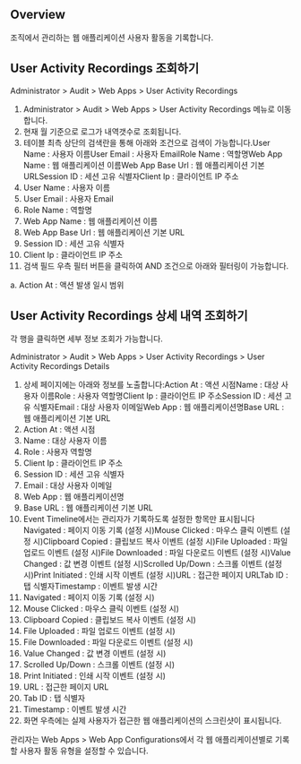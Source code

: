 ## Overview
조직에서 관리하는 웹 애플리케이션 사용자 활동을 기록합니다.

## User Activity Recordings 조회하기
Administrator > Audit > Web Apps > User Activity Recordings

1. Administrator > Audit > Web Apps > User Activity Recordings 메뉴로 이동합니다.
2. 현재 월 기준으로 로그가 내역갯수로 조회됩니다.
3. 테이블 최측 상단의 검색란을 통해 아래와 조건으로 검색이 가능합니다.User Name : 사용자 이름User Email : 사용자 EmailRole Name : 역할명Web App Name : 웹 애플리케이션 이름Web App Base Url : 웹 애플리케이션 기본 URLSession ID : 세션 고유 식별자Client Ip : 클라이언트 IP 주소
  1. User Name : 사용자 이름
  2. User Email : 사용자 Email
  3. Role Name : 역할명
  4. Web App Name : 웹 애플리케이션 이름
  5. Web App Base Url : 웹 애플리케이션 기본 URL
  6. Session ID : 세션 고유 식별자
  7. Client Ip : 클라이언트 IP 주소
4. 검색 필드 우측 필터 버튼을 클릭하여 AND 조건으로 아래와 필터링이 가능합니다.

a. Action At : 액션 발생 일시 범위

## User Activity Recordings 상세 내역 조회하기
각 행을 클릭하면 세부 정보 조회가 가능합니다.

Administrator > Audit > Web Apps > User Activity Recordings > User Activity Recordings Details

1. 상세 페이지에는 아래와 정보를 노출합니다:Action At : 액션 시점Name : 대상 사용자 이름Role : 사용자 역할명Client Ip : 클라이언트 IP 주소Session ID : 세션 고유 식별자Email : 대상 사용자 이메일Web App : 웹 애플리케이션명Base URL : 웹 애플리케이션 기본 URL
  1. Action At : 액션 시점
  2. Name : 대상 사용자 이름
  3. Role : 사용자 역할명
  4. Client Ip : 클라이언트 IP 주소
  5. Session ID : 세션 고유 식별자
  6. Email : 대상 사용자 이메일
  7. Web App : 웹 애플리케이션명
  8. Base URL : 웹 애플리케이션 기본 URL
2. Event Timeline에서는 관리자가 기록하도록 설정한 항목만 표시됩니다 Navigated : 페이지 이동 기록 (설정 시)Mouse Clicked : 마우스 클릭 이벤트 (설정 시)Clipboard Copied : 클립보드 복사 이벤트 (설정 시)File Uploaded : 파일 업로드 이벤트 (설정 시)File Downloaded : 파일 다운로드 이벤트 (설정 시)Value Changed : 값 변경 이벤트 (설정 시)Scrolled Up/Down : 스크롤 이벤트 (설정 시)Print Initiated : 인쇄 시작 이벤트 (설정 시)URL : 접근한 페이지 URLTab ID : 탭 식별자Timestamp : 이벤트 발생 시간
  1. Navigated : 페이지 이동 기록 (설정 시)
  2. Mouse Clicked : 마우스 클릭 이벤트 (설정 시)
  3. Clipboard Copied : 클립보드 복사 이벤트 (설정 시)
  4. File Uploaded : 파일 업로드 이벤트 (설정 시)
  5. File Downloaded : 파일 다운로드 이벤트 (설정 시)
  6. Value Changed : 값 변경 이벤트 (설정 시)
  7. Scrolled Up/Down : 스크롤 이벤트 (설정 시)
  8. Print Initiated : 인쇄 시작 이벤트 (설정 시)
  9. URL : 접근한 페이지 URL
  10. Tab ID : 탭 식별자
  11. Timestamp : 이벤트 발생 시간
3. 화면 우측에는 실제 사용자가 접근한 웹 애플리케이션의 스크린샷이 표시됩니다.

관리자는 Web Apps > Web App Configurations에서 각 웹 애플리케이션별로 기록할 사용자 활동 유형을 설정할 수 있습니다.
